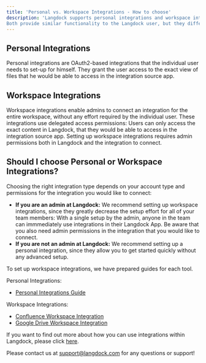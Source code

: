 ```yaml
---
title: 'Personal vs. Workspace Integrations - How to choose'
description: 'Langdock supports personal integrations and workspace integrations. 
Both provide similar functionality to the Langdock user, but they differ in capability and setup complexity. In the following, we will provide guidance on when to use which integration type.'
---
```

## Personal Integrations
Personal integrations are OAuth2-based integrations that the individual user needs to set-up for himself. They grant the user access to the exact view of files that he would be able to access in the integration source app. 

## Workspace Integrations
Workspace integrations enable admins to connect an integration for the entire workspace, without any effort required by the individual user. These integrations use delegated access permissions: Users can only access the exact content in Langdock, that they would be able to access in the integration source app. Setting up workspace integrations requires admin permissions both in Langdock and the integration to connect.

## Should I choose Personal or Workspace Integrations?
Choosing the right integration type depends on your account type and permissions for the integration you would like to connect:
- **If you are an admin at Langdock:** We recommend setting up workspace integrations, since they greatly decrease the setup effort for all of your team members: With a single setup by the admin, anyone in the team can immmediately use integrations in their Langdock App. Be aware that you also need admin permissions in the integration that you would like to connect.
- **If you are not an admin at Langdock:** We recommend setting up a personal integration, since they allow you to get started quickly without any advanced setup.

To set up workspace integrations, we have prepared guides for each tool. 

Personal Integrations: 
- [Personal Integrations Guide]('product/integrations/oauth')

Workspace Integrations:
- [Confluence Workspace Integration]('product/integrations/confluence')
- [Google Drive Workspace Integration]('product/integrations/drive')

If you want to find out more about how you can use integrations within Langdock, please click [here]('product/integrations/how-to-use-integrations').

Please contact us at support@langdock.com for any questions or support!
